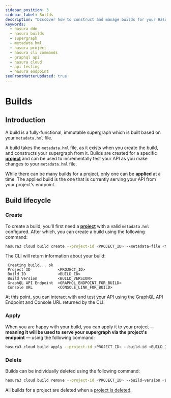 ```yaml
---
sidebar_position: 3
sidebar_label: Builds
description: "Discover how to construct and manage builds for your Hasura project using Hasura DDN. Understand the build lifecycle from creation to application, and how it integrates with your `metadata.hml` file."
keywords:
  - hasura ddn
  - hasura builds
  - supergraph
  - metadata.hml
  - hasura project
  - hasura cli commands
  - graphql api
  - hasura cloud
  - api testing
  - hasura endpoint
seoFrontMatterUpdated: true
---
```


# Builds

## Introduction

A build is a fully-functional, immutable supergraph which is built based on your `metadata.hml` file.

A build takes the `metadata.hml` file, as it exists when you create the build, and constructs your supergraph from it.
Builds are created for a specific [**project**](/ci-cd/projects.mdx) and can be used to incrementally test your API as
you make changes to your `metadata.hml` file.

While there can be many builds for a project, only one can be **applied** at a time. The applied build is the one that
is currently serving your API from your project's endpoint.

## Build lifecycle

### Create

To create a build, you'll first need a [**project**](/ci-cd/projects.mdx) with a valid `metadata.hml` configured. After
which, you can create a build using the following command:

```bash
hasura3 cloud build create --project-id <PROJECT_ID> --metadata-file <METADATA_FILE>
```

The CLI will return information about your build:

```text
 Creating build... ok
 Project ID            <PROJECT_ID>
 Build ID              <BUILD_ID>
 Build Version         <BUILD_VERSION>
 GraphQL API Endpoint  <GRAPHQL_ENDPOINT_FOR_BUILD>
 Console URL           <CONSOLE_LINK_FOR_BUILD>
```

At this point, you can interact with and test your API using the GraphQL API Endpoint and Console URL returned by the
CLI.

### Apply

When you are happy with your build, you can apply it to your project — **meaning it will be used to serve your supergraph
via the project's endpoint** — using the following command:

```bash
hasura3 cloud build apply --project-id <PROJECT_ID> --build-id <BUILD_ID>
```

### Delete

Builds can be individually deleted using the following command:

```bash
hasura3 cloud build remove --project-id <PROJECT_ID> --build-version <BUILD_VERSION>
```

All builds for a project are deleted when a [project is deleted](/ci-cd/projects.mdx#delete).
